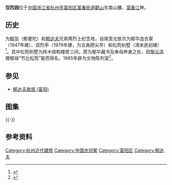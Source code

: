 {{文物保护单位
| 级别 = 省级
| 省区市 = 浙江省
| 名称 = 双烈园
| 图片 = [[File:Cemetery_of_Two_Martyrs_in_Fuyang_02_2015-05.JPG|220px]]<br><small>郁华血衣冢前牌坊，2015年5月</small>
| 编号 = 第三批，编号不详
| 分类 = 革命遗址及革命纪念建筑物
| 时代 = 现代
| 所在 = [[杭州市|杭州市]][[富阳区|富阳区]]
| 登录 = 1989年12月
}}
'''双烈园'''位于[[中国|中国]][[浙江省|浙江省]][[杭州市|杭州市]][[富阳区|富阳区]][[富春街道|富春街道]][[鹳山|鹳山]]东南山腰、[[富春江|富春江]]畔。

==历史==
为[[郁华|郁华]]（郁曼陀）和[[郁达夫|郁达夫]]兄弟两烈士纪念地，自南至北依次为郁华血衣冢（1947年建）、双烈亭（1979年建，为五角攒尖亭）和松筠别墅（清末民初建）<ref>{{cite web|url=http://www.zjol.com.cn/05culture/system/2006/08/02/007783406.shtml|title=《双烈园》|accessdate=2015-05-11|work=|publisher=浙江在线|archive-date=2016-03-04|archive-url=https://web.archive.org/web/20160304121035/http://www.zjol.com.cn/05culture/system/2006/08/02/007783406.shtml|dead-url=no}}</ref>。其中松筠别墅为砖木结构楼房三间，原为郁华藏书及奉母养身之处，因[[黎元洪|黎元洪]]赠郁母“节比松筠”匾而得名，1985年辟为文物陈列室<ref>{{cite web|url=http://www.zjol.com.cn/05culture/system/2006/08/02/007783406.shtml|title=《七月再燃“红色记忆”——寻访富阳“红色游”》|accessdate=2015-05-11|work=骆晓飞|publisher=富阳日报|archive-date=2016-03-04|archive-url=https://web.archive.org/web/20160304121035/http://www.zjol.com.cn/05culture/system/2006/08/02/007783406.shtml|dead-url=no}}</ref>。
==参见==
*[[郁达夫故居_(富阳)|郁达夫故居 (富阳)]]

==图集==
{{multiple image
| align  = left
| width = 240
| image1 = Cemetery of Two Martyrs in Fuyang 01 2015-05.JPG
| caption1 = 文保碑及介绍
| image2 = Cemetery of Two Martyrs in Fuyang 06 2015-05.JPG
| caption2 = 郁华血衣冢
| image3 = Cemetery of Two Martyrs in Fuyang 09 2015-05.JPG
| caption3 = 郁华血衣冢志铭
}}
{{multiple image
| align  = left
| width = 240
| image1 = Cemetery of Two Martyrs in Fuyang 10 2015-05.JPG
| caption1 = 郁华血衣冢俯视
| image2 = Cemetery of Two Martyrs in Fuyang 19 2015-05.JPG
| caption2 = 双烈亭北侧
| image3 = Cemetery of Two Martyrs in Fuyang 14 2015-05.JPG
| caption3 = 双烈亭内景
}}
{{multiple image
| align  = left
| width = 240
| image1 = Cemetery of Two Martyrs in Fuyang 15 2015-05.JPG
| caption1 = 双烈亭梁架
| image2 = Cemetery of Two Martyrs in Fuyang 21 2015-05.JPG
| caption2 = 松筠别墅南侧月洞门
| image3 = Cemetery of Two Martyrs in Fuyang 25 2015-05.JPG
| caption3 = 松筠别墅仰视
}}
{{-}}
==参考资料==
{{reflist|2}}

{{DEFAULTSORT:S}}
{{commons|Category:Cemetery of Two Martyrs in Fuyang}}
{{杭州市境内的浙江省文物保护单位}}
[[Category:杭州近代建筑|Category:杭州近代建筑]]
[[Category:中国衣冠冢|Category:中国衣冠冢]]
[[Category:富阳区|Category:富阳区]]
[[Category:郁达夫|Category:郁达夫]]